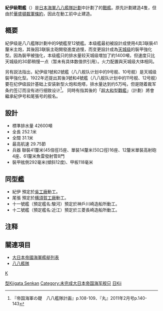 {{refimprove|time=2020-02-17T13:00:31+00:00}}
{{軍艦模板
|名稱= 紀伊級戰艦 [[File:Naval_Ensign_of_Japan.svg|30px]]
|圖片= 
|照片說明= 
|艦種= [[戰艦|高速戰艦]]
|艦名= 日本[[令制國|令制國]]名
|擁有國= {{flag|Empire of Japan}}
|前型= [[加賀級戰艦|加賀級戰艦]]
|次型= [[十三號型巡洋戰艦|十三號級戰艦]]
|同型= 紀伊<br />尾張<br />駿河（預定艦名）<br />近江（預定艦名）
|數量=4
|製造=
|下訂=
|竣工= 鞍馬：1911年2月28日<br>伊吹：1909年11月1日 
|結局= 動工前計畫取消
|排水= 
|基準= 42,600噸
|滿載= 48,500噸
|長度= 250米
|闊度= 30.8米
|吃水= 9.7米
|引擎= 水管鍋爐<br />渦輪蒸氣發動機<br />4座4軸推進
|出力=131,200匹（97,800千瓦）
|極速= 29.75節（55.1公里/小時）
|續航= 以14節（26公里/小時）航行時為8,000[[海里|海里]]（15,000公里）
|乘員=
|艦載機=
|裝備= 5 × 410毫米45倍徑雙聯裝艦砲<br />16 ×[[三年式140公厘艦炮|140毫米單裝艦炮]]<br />4 ×120毫米單裝防空砲<br />8 ×610毫米魚雷發射管
|裝甲= [[水線裝甲帶|水線裝甲帶]]：292毫米<br />甲板：120毫米<br />炮座：229～280毫米<br />[[司令塔|司令塔]]：356毫米
}}
{{noteTA
|1=zh-cn:级; zh-tw:級; zh-hk:型;
|2=zh-cn:战列舰; zh-tw:戰艦; zh-hk:戰艦;
}}
{{japanese|japanese=紀伊型戦艦|kana=きいがたせんかん|romaji=Kii-gata senkan}}

'''紀伊級戰艦'''（{{lang|ja|きいがたせんかん}}）是[[大日本帝國海軍|日本海軍]][[八八艦隊|八八艦隊計劃]]中計劃了的[[戰艦|戰艦]]。原先計劃建造4隻，但由於[[華盛頓海軍條約|華盛頓裁軍條約]]，因此在動工前中止建造。

==概要==
紀伊级是八八艦隊計劃中的9號艦至12號艦。本级艦最初被設計成使用4具3联裝41釐米主炮，其後因3联裝主砲開發進度過慢，而变更設計成為[[天城型巡洋戰艦|天城级]]的裝甲強化型。因為裝甲被強化，本级艦只的排水量较天城级増加了約1400噸，但速度只比天城级的30節稍慢一点（暂未有具体数值供引用）。火力配置與天城级大体相同。

另有説法指出，紀伊级1號和2號艦（八八舰队计划中的9号舰、10号舰）是天城级裝甲強化型。1922年还提出其後3號和4號艦（八八舰队计划中的11号舰、12号舰）要在纪伊级設計基础上安装新型火炮和炮塔，排水量达到约5万吨，但是随着裁军条约签订而没有进行细致设计<ref>『帝国海軍の礎　八八艦隊計画』p.108-109、『丸』2011年2月号p.140-143</ref>。
同時有指其後的「[[超大和型戰艦|超大和型戰艦]]」（計劃）將會繼承紀伊号和尾張号的舰名。

==設計==
*標準排水量 42600噸
*全長 252.1米
*全闊 31.1米
*最高航速 29.75節
*兵器 聯裝41釐米(45倍徑)5座、單裝14釐米(50口徑)16座、12釐米單裝高射砲4座、61釐米魚雷發射管8門
*裝甲舷側292毫米(傾斜12度)、甲板118毫米

==同型艦==
*紀伊 預定於[[吳海軍工廠|吳工廠]]動工。
*尾張 預定於[[橫須賀海軍工廠|横須賀工廠]]動工。
*十一號艦（預定艦名:駿河）預定於神戶川崎造船所動工。
*十二號艦（預定艦名:近江）預定於三菱長崎造船所動工。
==注释==
<references/>

==關連項目==
*[[大日本帝國海軍艦艇列表|大日本帝國海軍艦艇列表]]
*[[八八艦隊|八八艦隊]]

[[Category:大日本帝国海军战列舰|型Kiigata Senkan]]
[[category:未建成的战列舰|K]]
[[Category:未完成大日本帝国海军舰只|Category:未完成大日本帝国海军舰只]]
[[Category:戰艦等級|日Kii]]
{{日本戰艦}}